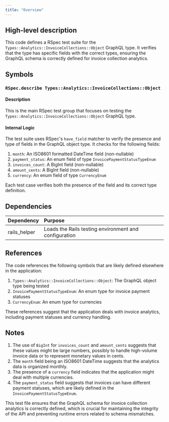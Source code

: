 ```yaml
---
title: "Overview"
---
```


## High-level description
This code defines a RSpec test suite for the `Types::Analytics::InvoiceCollections::Object` GraphQL type. It verifies that the type has specific fields with the correct types, ensuring the GraphQL schema is correctly defined for invoice collection analytics.

## Symbols

### `RSpec.describe Types::Analytics::InvoiceCollections::Object`
#### Description
This is the main RSpec test group that focuses on testing the `Types::Analytics::InvoiceCollections::Object` GraphQL type.

#### Internal Logic
The test suite uses RSpec's `have_field` matcher to verify the presence and type of fields in the GraphQL object type. It checks for the following fields:

1. `month`: An ISO8601 formatted DateTime field (non-nullable)
2. `payment_status`: An enum field of type `InvoicePaymentStatusTypeEnum`
3. `invoices_count`: A BigInt field (non-nullable)
4. `amount_cents`: A BigInt field (non-nullable)
5. `currency`: An enum field of type `CurrencyEnum`

Each test case verifies both the presence of the field and its correct type definition.

## Dependencies
| Dependency | Purpose |
|:-----------|:--------|
| rails_helper | Loads the Rails testing environment and configuration |

## References
The code references the following symbols that are likely defined elsewhere in the application:

1. `Types::Analytics::InvoiceCollections::Object`: The GraphQL object type being tested
2. `InvoicePaymentStatusTypeEnum`: An enum type for invoice payment statuses
3. `CurrencyEnum`: An enum type for currencies

These references suggest that the application deals with invoice analytics, including payment statuses and currency handling.

## Notes
1. The use of `BigInt` for `invoices_count` and `amount_cents` suggests that these values might be large numbers, possibly to handle high-volume invoice data or to represent monetary values in cents.
2. The `month` field being an ISO8601 DateTime suggests that the analytics data is organized monthly.
3. The presence of a `currency` field indicates that the application might deal with multiple currencies.
4. The `payment_status` field suggests that invoices can have different payment statuses, which are likely defined in the `InvoicePaymentStatusTypeEnum`.

This test file ensures that the GraphQL schema for invoice collection analytics is correctly defined, which is crucial for maintaining the integrity of the API and preventing runtime errors related to schema mismatches.
